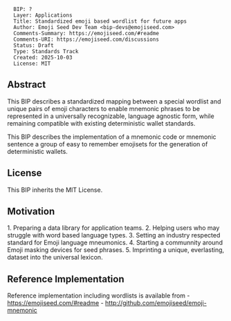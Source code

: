 <pre>
  BIP: ?
  Layer: Applications
  Title: Standardized emoji based wordlist for future apps
  Author: Emoji Seed Dev Team <bip-devs@emojiseed.com>
  Comments-Summary: https://emojiseed.com/#readme
  Comments-URI: https://emojiseed.com/discussions
  Status: Draft
  Type: Standards Track
  Created: 2025-10-03
  License: MIT
</pre>

==Abstract==

This BIP describes a standardized mapping between a special wordlist 
and unique pairs of emoji characters to enable mnemonic phrases to be represented 
in a universally recognizable, language agnostic form, while remaining compatible 
with existing deterministic wallet standards.

This BIP describes the implementation of a mnemonic code or mnemonic sentence
a group of easy to remember emojisets for the generation of deterministic wallets.

==License==

This BIP inherits the MIT License.

==Motivation==

1. Preparing a data library for application teams.
2. Helping users who may struggle with word based language types.
3. Setting an industry respected standard for Emoji language mneumonics.
4. Starting a communnity around Emoji masking devices for seed phrases. 
5. Imprinting a unique, everlasting, dataset into the universal lexicon.

==Reference Implementation==

Reference implementation including wordlists is available from
- https://emojiseed.com/#readme
- http://github.com/emojiseed/emoji-mnemonic

